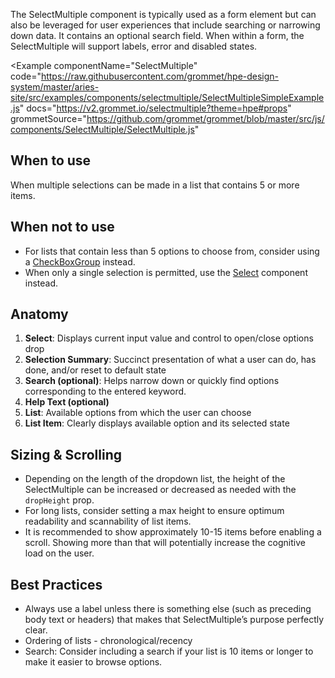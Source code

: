 
The SelectMultiple component is typically used as a form element but can also be leveraged for user experiences that include searching or narrowing down data. It contains an optional search field. When within a form, the SelectMultiple will support labels, error and disabled states.

<Example
  componentName="SelectMultiple"
  code="https://raw.githubusercontent.com/grommet/hpe-design-system/master/aries-site/src/examples/components/selectmultiple/SelectMultipleSimpleExample.js"
  docs="https://v2.grommet.io/selectmultiple?theme=hpe#props"
  grommetSource="https://github.com/grommet/grommet/blob/master/src/js/components/SelectMultiple/SelectMultiple.js"
>
  <SelectMultipleSimpleExample />
</Example>

## When to use

When multiple selections can be made in a list that contains 5 or more items.

## When not to use

- For lists that contain less than 5 options to choose from, consider using a [CheckBoxGroup](/components/checkboxgroup) instead. 
- When only a single selection is permitted, use the [Select](/components/select) component instead.

## Anatomy

<Example plain >
  <SelectMultipleAnatomyExample />
</Example>

1. **Select**: Displays current input value and control to open/close options drop
1. **Selection Summary**: Succinct presentation of what a user can do, has done, and/or reset to default state
1. **Search (optional)**: Helps narrow down or quickly find options corresponding to the entered keyword.
1. **Help Text (optional)**
1. **List**: Available options from which the user can choose
1. **List Item**: Clearly displays available option and its selected state

## Sizing & Scrolling

- Depending on the length of the dropdown list, the height of the SelectMultiple can be increased or decreased as needed with the `dropHeight` prop.
- For long lists, consider setting a max height to ensure optimum readability and scannability of list items. 
- It is recommended to show approximately 10-15 items before enabling a scroll. Showing more than that will potentially increase the cognitive load on the user.

## Best Practices

- Always use a label unless there is something else (such as preceding body text or headers) that makes that SelectMultiple’s purpose perfectly clear.
- Ordering of lists - chronological/recency
- Search: Consider including a search if your list is 10 items or longer to make it easier to browse options.
